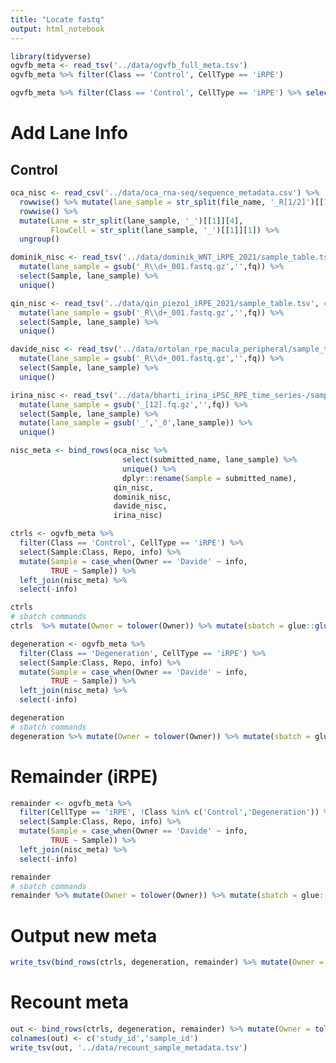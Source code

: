 ```yaml
---
title: "Locate fastq"
output: html_notebook
---
```




```r
library(tidyverse)
ogvfb_meta <- read_tsv('../data/ogvfb_full_meta.tsv')
ogvfb_meta %>% filter(Class == 'Control', CellType == 'iRPE')

ogvfb_meta %>% filter(Class == 'Control', CellType == 'iRPE') %>% select(Sample:Class, Repo) %>% DT::datatable()
```
# Add Lane Info
## Control
```r
oca_nisc <- read_csv('../data/oca_rna-seq/sequence_metadata.csv') %>% 
  rowwise() %>% mutate(lane_sample = str_split(file_name, '_R[1/2]')[[1]][1]) %>% 
  rowwise() %>% 
  mutate(Lane = str_split(lane_sample, '_')[[1]][4],
         FlowCell = str_split(lane_sample, '_')[[1]][1]) %>% 
  ungroup()

dominik_nisc <- read_tsv('../data/dominik_WNT_iRPE_2021/sample_table.tsv', col_names = c('Sample','fq')) %>% 
  mutate(lane_sample = gsub('_R\\d+_001.fastq.gz','',fq)) %>% 
  select(Sample, lane_sample) %>% 
  unique()

qin_nisc <- read_tsv('../data/qin_piezo1_iRPE_2021/sample_table.tsv', col_names = c('Sample','fq')) %>% 
  mutate(lane_sample = gsub('_R\\d+_001.fastq.gz','',fq)) %>% 
  select(Sample, lane_sample) %>% 
  unique()

davide_nisc <- read_tsv('../data/ortolan_rpe_macula_peripheral/sample_table.tsv', col_names = c('Sample','fq')) %>% 
  mutate(lane_sample = gsub('_R\\d+_001.fastq.gz','',fq)) %>% 
  select(Sample, lane_sample) %>% 
  unique()

irina_nisc <- read_tsv('../data/bharti_irina_iPSC_RPE_time_series-/sample_table.tsv', col_names = c('Sample','fq')) %>% 
  mutate(lane_sample = gsub('_[12].fq.gz','',fq)) %>% 
  select(Sample, lane_sample) %>% 
  mutate(lane_sample = gsub('_','_0',lane_sample)) %>% 
  unique()

nisc_meta <- bind_rows(oca_nisc %>% 
                         select(submitted_name, lane_sample) %>% 
                         unique() %>% 
                         dplyr::rename(Sample = submitted_name),
                       qin_nisc,
                       dominik_nisc,
                       davide_nisc,
                       irina_nisc)

ctrls <- ogvfb_meta %>% 
  filter(Class == 'Control', CellType == 'iRPE') %>% 
  select(Sample:Class, Repo, info) %>% 
  mutate(Sample = case_when(Owner == 'Davide' ~ info,
         TRUE ~ Sample)) %>% 
  left_join(nisc_meta) %>% 
  select(-info)

ctrls
# sbatch commands
ctrls  %>% mutate(Owner = tolower(Owner)) %>% mutate(sbatch = glue::glue("sbatch --mem=35G --cpus-per-task 6 --time=8:00:00 run_pump.sh {lane_sample} {Owner}")) %>% pull(sbatch) %>% writeLines()
```


```r
degeneration <- ogvfb_meta %>% 
  filter(Class == 'Degeneration', CellType == 'iRPE') %>% 
  select(Sample:Class, Repo, info) %>% 
  mutate(Sample = case_when(Owner == 'Davide' ~ info,
         TRUE ~ Sample)) %>% 
  left_join(nisc_meta) %>% 
  select(-info)

degeneration
# sbatch commands
degeneration %>% mutate(Owner = tolower(Owner)) %>% mutate(sbatch = glue::glue("sbatch --mem=35G --cpus-per-task 6 --time=8:00:00 run_pump.sh {lane_sample} {Owner}")) %>% pull(sbatch) %>% writeLines()
```

# Remainder (iRPE)
```r
remainder <- ogvfb_meta %>% 
  filter(CellType == 'iRPE', !Class %in% c('Control','Degeneration')) %>% 
  select(Sample:Class, Repo, info) %>% 
  mutate(Sample = case_when(Owner == 'Davide' ~ info,
         TRUE ~ Sample)) %>% 
  left_join(nisc_meta) %>% 
  select(-info)

remainder
# sbatch commands
remainder %>% mutate(Owner = tolower(Owner)) %>% mutate(sbatch = glue::glue("sbatch --mem=35G --cpus-per-task 6 --time=8:00:00 run_pump.sh {lane_sample} {Owner}")) %>% pull(sbatch) %>% writeLines()
```

# Output new meta
```r
write_tsv(bind_rows(ctrls, degeneration, remainder) %>% mutate(Owner = tolower(Owner)), file = '../data/ogvfb_working_meta_seq_lane.tsv')
```

# Recount meta
```r
out <- bind_rows(ctrls, degeneration, remainder) %>% mutate(Owner = tolower(Owner)) %>% select(Owner, lane_sample)
colnames(out) <- c('study_id','sample_id')
write_tsv(out, '../data/recount_sample_metadata.tsv')
```

